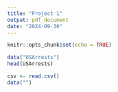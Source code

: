 ```yaml
---
title: "Project 1"
output: pdf_document
date: "2024-09-30"
---
```


```r
knitr::opts_chunk$set(echo = TRUE)
```

```r
data("USArrests")
head(USArrests)
```

```r
csv <- read.csv()
data("")
```
```r
 
```

